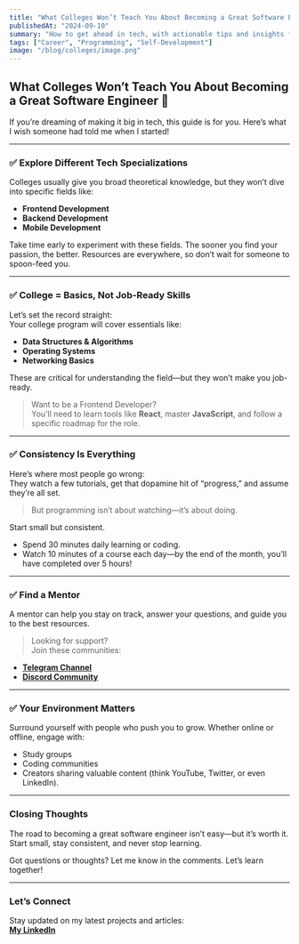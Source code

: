```yaml
---
title: "What Colleges Won’t Teach You About Becoming a Great Software Engineer 🚀"
publishedAt: "2024-09-10"
summary: "How to get ahead in tech, with actionable tips and insights for beginners."
tags: ["Career", "Programming", "Self-Development"]
image: "/blog/colleges/image.png"
---
```


## What Colleges Won’t Teach You About Becoming a Great Software Engineer 🚀

If you’re dreaming of making it big in tech, this guide is for you. Here’s what I wish someone had told me when I started!

---

### **✅ Explore Different Tech Specializations**

Colleges usually give you broad theoretical knowledge, but they won’t dive into specific fields like:

- **Frontend Development**
- **Backend Development**
- **Mobile Development**

Take time early to experiment with these fields. The sooner you find your passion, the better. Resources are everywhere, so don’t wait for someone to spoon-feed you.

---

### **✅ College = Basics, Not Job-Ready Skills**

Let’s set the record straight:  
Your college program will cover essentials like:

- **Data Structures & Algorithms**
- **Operating Systems**
- **Networking Basics**

These are critical for understanding the field—but they won’t make you job-ready.

> Want to be a Frontend Developer?  
> You’ll need to learn tools like **React**, master **JavaScript**, and follow a specific roadmap for the role.

---

### **✅ Consistency Is Everything**

Here’s where most people go wrong:  
They watch a few tutorials, get that dopamine hit of “progress,” and assume they’re all set.

> But programming isn’t about watching—it’s about doing.

Start small but consistent.

- Spend 30 minutes daily learning or coding.
- Watch 10 minutes of a course each day—by the end of the month, you’ll have completed over 5 hours!

---

### **✅ Find a Mentor**

A mentor can help you stay on track, answer your questions, and guide you to the best resources.

> Looking for support?  
> Join these communities:

- **[Telegram Channel](https://t.me/sm4webchannel)**
- **[Discord Community](https://discord.com/invite/dvnRdxTcQR)**

---

### **✅ Your Environment Matters**

Surround yourself with people who push you to grow. Whether online or offline, engage with:

- Study groups
- Coding communities
- Creators sharing valuable content (think YouTube, Twitter, or even LinkedIn).

---

### **Closing Thoughts**

The road to becoming a great software engineer isn’t easy—but it’s worth it. Start small, stay consistent, and never stop learning.

Got questions or thoughts? Let me know in the comments. Let’s learn together!

---

### **Let’s Connect**

Stay updated on my latest projects and articles:  
[**My LinkedIn**](https://lnkd.in/dJBk5AsY)
